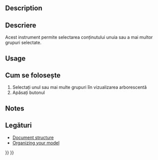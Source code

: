 <languages/>

{{Docnav
|[[Draft_AddNamedGroup|AddNamedGroup]]
|[[Draft_AddToLayer|AddToLayer]]
|[[Draft_Workbench|Draft]]
|IconL=Draft_AddNamedGroup.svg
|IconR=Draft_AddToLayer.svg
|IconC=Workbench_Draft.svg
}}

<div class="mw-translate-fuzzy">
{{GuiCommand
|Name=Draft SelectGroup
|Workbenches=[[Draft_Workbench|Draft]], [[Arch_Workbench|Arch]]
|MenuLocation=Draft → Utilities → Select group
|Shortcut=
|SeeAlso=[[Draft_AddToGroup|Draft AddToGroup]], [[Std_Group|Std Group]]
}}
</div>

==Description== 

<div class="mw-translate-fuzzy">
==Descriere==
Acest instrument permite selectarea conținutului unuia sau a mai multor grupuri selectate.
</div>

==Usage== 

<div class="mw-translate-fuzzy">
==Cum se folosește==
# Selectați unul sau mai multe grupuri îîn vizualizarea arborescentă
# Apăsați butonul {{KEY|[[Image:Draft_SelectGroup.png|16px]] [[Draft SelectGroup|Select group]]}}
</div>

==Notes==

<div class="mw-translate-fuzzy">
==Legături==
* [[Document_structure|Document structure]]
* [http://www.freecadweb.org/wiki/index.php?title=Arch_tutorial#Organizing_your_model Organizing your model]
</div>


{{Docnav
|[[Draft_AddNamedGroup|AddNamedGroup]]
|[[Draft_AddToLayer|AddToLayer]]
|[[Draft_Workbench|Draft]]
|IconL=Draft_AddNamedGroup.svg
|IconR=Draft_AddToLayer.svg
|IconC=Workbench_Draft.svg
}}

{{Draft Tools navi{{#translation:}}}}
{{Userdocnavi{{#translation:}}}}